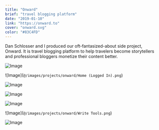 ```yaml
---
title: "Onward"
brief: "travel blogging platform"
date: "2019-01-10"
link: "https://onward.to"
cover: "onward.svg"
color: "#83C4FD"
---
```


Dan Schlosser and I produced our oft-fantasized-about side project, Onward. It is travel blogging platform to help travelers become storytellers and professional bloggers monetize their content better.

![Image](@/images/projects/onward/onward-dr.png)

![Image](`@/images/projects/onward/Home (Logged In).png`)

![Image](@/images/projects/onward/Post.png)

![Image](@/images/projects/onward/ixn-map.gif)

![Image](@/images/projects/onward/ixn-expand.gif)

![Image](`@/images/projects/onward/Write Tools.png`)

![Image](@/images/projects/onward/onward-web-6-dr-buy.png)
